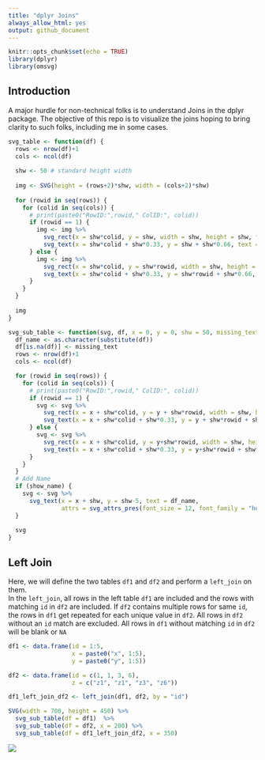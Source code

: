 ```yaml
---
title: "dplyr Joins"
always_allow_html: yes
output: github_document
---
```


```r
knitr::opts_chunk$set(echo = TRUE)
library(dplyr)
library(omsvg)
```

## Introduction

A major hurdle for non-technical folks is to understand Joins in the dplyr package. The objective of this repo is to visualize the joins hoping to bring clarity to such folks, including me in some cases.

```r
svg_table <- function(df) {
  rows <- nrow(df)+1
  cols <- ncol(df)
  
  shw <- 50 # standard height width
  
  img <- SVG(height = (rows+2)*shw, width = (cols+2)*shw)
  
  for (rowid in seq(rows)) {
    for (colid in seq(cols)) {
      # print(paste0("RowID:",rowid," ColID:", colid))
      if (rowid == 1) {
        img <- img %>% 
          svg_rect(x = shw*colid, y = shw, width = shw, height = shw, fill = "blue", stroke = "black") %>% 
          svg_text(x = shw*colid + shw*0.33, y = shw + shw*0.66, text = colnames(df)[colid], attrs = svg_attrs_pres(font_size = 20, font_weight = "bold", font_family = "helvetica"))
      } else {
        img <- img %>% 
          svg_rect(x = shw*colid, y = shw*rowid, width = shw, height = shw, fill = "powderblue", stroke = "black") %>% 
          svg_text(x = shw*colid + shw*0.33, y = shw*rowid + shw*0.66, text = df[rowid-1, colid], attrs = svg_attrs_pres(font_size = 20, font_family = "helvetica"))
      }
    }
  }
  
  img
}
```

```r
svg_sub_table <- function(svg, df, x = 0, y = 0, shw = 50, missing_text = "NA", show_name = TRUE) {
  df_name <- as.character(substitute(df))
  df[is.na(df)] <- missing_text
  rows <- nrow(df)+1
  cols <- ncol(df)

  for (rowid in seq(rows)) {
    for (colid in seq(cols)) {
      # print(paste0("RowID:",rowid," ColID:", colid))
      if (rowid == 1) {
        svg <- svg %>% 
          svg_rect(x = x + shw*colid, y = y + shw*rowid, width = shw, height = shw, fill = "blue", stroke = "grey") %>% 
          svg_text(x = x + shw*colid + shw*0.33, y = y + shw*rowid + shw*0.66, text = colnames(df)[colid], attrs = svg_attrs_pres(font_size = 20, font_weight = "bold", font_family = "helvetica"))
      } else {
        svg <- svg %>% 
          svg_rect(x = x + shw*colid, y = y+shw*rowid, width = shw, height = shw, fill = ifelse(df[rowid-1, colid] == missing_text,"grey", ifelse((rowid-1)%%2==0,"powderblue","white")), stroke = "grey") %>% 
          svg_text(x = x + shw*colid + shw*0.33, y = y+shw*rowid + shw*0.66, text = df[rowid-1, colid], attrs = svg_attrs_pres(font_size = 20, font_family = "helvetica"))
      }
    }
  }
  # Add Name
  if (show_name) {
    svg <- svg %>% 
      svg_text(x = x + shw, y = shw-5, text = df_name, 
               attrs = svg_attrs_pres(font_size = 12, font_family = "helvetica"))
  }
  
  svg
}


```

## Left Join

Here, we will define the two tables `df1` and `df2` and perform a `left_join` on them.  
In the `left_join`, all rows in the left table `df1` are included and the rows with matching `id` in `df2` are included. If `df2` contains multiple rows for same `id`, the rows in `df1` get repeated for each unique value in `df2`. All rows in `df2` without an `id` match are excluded. All rows in `df1` without matching `id` in `df2` will be blank or `NA`

```r
df1 <- data.frame(id = 1:5,
                  x = paste0("x", 1:5),
                  y = paste0("y", 1:5))

df2 <- data.frame(id = c(1, 1, 3, 6),
                  z = c("z1", "z1", "z3", "z6"))

df1_left_join_df2 <- left_join(df1, df2, by = "id")

SVG(width = 700, height = 450) %>% 
  svg_sub_table(df = df1)  %>% 
  svg_sub_table(df = df2, x = 200) %>% 
  svg_sub_table(df = df1_left_join_df2, x = 350)
```

<img src="images/example1.svg"/>
